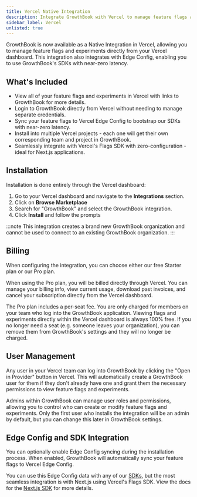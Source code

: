 ```yaml
---
title: Vercel Native Integration
description: Integrate GrowthBook with Vercel to manage feature flags and experiments directly from your Vercel dashboard.
sidebar_label: Vercel
unlisted: true
---
```


GrowthBook is now available as a Native Integration in Vercel, allowing you to manage feature flags and experiments directly from your Vercel dashboard. This integration also integrates with Edge Config, enabling you to use GrowthBook's SDKs with near-zero latency.

## What's Included

- View all of your feature flags and experiments in Vercel with links to GrowthBook for more details.
- Login to GrowthBook directly from Vercel without needing to manage separate credentials.
- Sync your feature flags to Vercel Edge Config to bootstrap our SDKs with near-zero latency.
- Install into multiple Vercel projects - each one will get their own corresponding team and project in GrowthBook.
- Seamlessly integrate with Vercel's Flags SDK with zero-configuration - ideal for Next.js applications.

## Installation

Installation is done entirely through the Vercel dashboard:

1. Go to your Vercel dashboard and navigate to the **Integrations** section.
2. Click on **Browse Marketplace**
3. Search for "GrowthBook" and select the GrowthBook integration.
4. Click **Install** and follow the prompts

:::note
This integration creates a brand new GrowthBook organization and cannot be used to connect to an existing GrowthBook organization.
:::

## Billing

When configuring the integration, you can choose either our free Starter plan or our Pro plan.

When using the Pro plan, you will be billed directly through Vercel. You can manage your billing info, view current usage, download past invoices, and cancel your subscription directly from the Vercel dashboard.

The Pro plan includes a per-seat fee. You are only charged for members on your team who log into the GrowthBook application. Viewing flags and experiments directly within the Vercel dashboard is always 100% free. If you no longer need a seat (e.g. someone leaves your organization), you can remove them from GrowthBook's settings and they will no longer be charged.

## User Management

Any user in your Vercel team can log into GrowthBook by clicking the "Open in Provider" button in Vercel. This will automatically create a GrowthBook user for them if they don't already have one and grant them the necessary permissions to view feature flags and experiments.

Admins within GrowthBook can manage user roles and permissions, allowing you to control who can create or modify feature flags and experiments. Only the first user who installs the integration will be an admin by default, but you can change this later in GrowthBook settings.

## Edge Config and SDK Integration

You can optionally enable Edge Config syncing during the installation process. When enabled, GrowthBook will automatically sync your feature flags to Vercel Edge Config.

You can use this Edge Config data with any of our [SDKs](/lib), but the most seamless integration is with Next.js using Vercel's Flags SDK. View the docs for the [Next.js SDK](/lib/nextjs) for more details.
